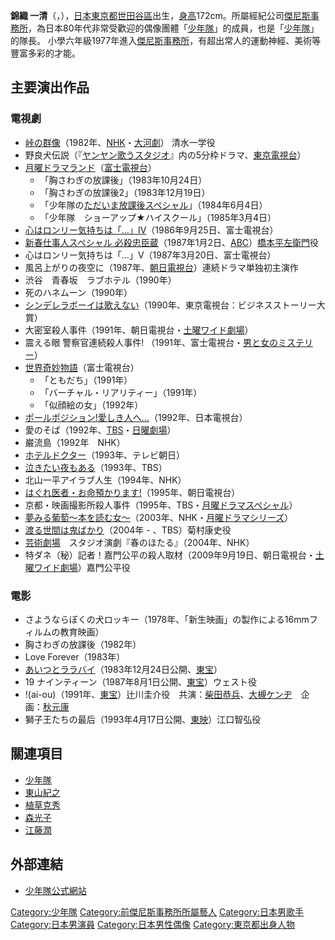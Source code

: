 {{BLP unsourced|time=2019-11-28}}
{{Rough translation|time=2019-11-28}}
{{Infobox entertainer
| name = 錦織 一清
|type=男演员
| 別名 = ニッキ
| 出生地 = {{JAP}}[[東京都|東京都]][[世田谷區|世田谷區]]
| 生年 = 1965
| 生月 = 5
| 生日 = 22
| 职业 = [[歌手|歌手]]、[[演員|演員]]
| 活動時期 = 1977年－現在
}}
'''錦織 一清'''（{{jpn|j=錦織 一清|kn=にしきおり かずきよ}}，{{bd|1965年|5月22日|||Nishikiori Kazukiyo}}），[[日本|日本]][[東京都|東京都]][[世田谷區|世田谷區]]出生，[[身高|身高]]172cm。所屬經紀公司[[傑尼斯事務所|傑尼斯事務所]]，為日本80年代非常受歡迎的偶像團體「[[少年隊|少年隊]]」的成員，也是「[[少年隊|少年隊]]」的隊長。 小學六年級1977年進入[[傑尼斯事務所|傑尼斯事務所]]，有超出常人的運動神經、美術等豐富多彩的才能。

== 主要演出作品 ==
=== 電視劇 ===
*[[峠の群像|峠の群像]]（1982年、[[NHK|NHK]]・[[大河劇|大河劇]]） 清水一学役
*野良犬伝説（『[[ヤンヤン歌うスタジオ|ヤンヤン歌うスタジオ]]』内の5分枠ドラマ、[[東京電視台|東京電視台]]）
*[[月曜ドラマランド|月曜ドラマランド]]（[[富士電視台|富士電視台]]）
**「胸さわぎの放課後」（1983年10月24日）
**「胸さわぎの放課後2」（1983年12月19日）
**「少年隊の[[ただいま放課後|ただいま放課後]]スペシャル」（1984年6月4日）
**「少年隊　ショーアップ★ハイスクール」（1985年3月4日）
*[[心はロンリー気持ちは「…」|心はロンリー気持ちは「…」]]IV（1986年9月25日、富士電視台）
*[[新春仕事人スペシャル_必殺忠臣蔵|新春仕事人スペシャル 必殺忠臣蔵]]（1987年1月2日、[[朝日放送|ABC]]）[[橋本平左衛門|橋本平左衛門]]役
*心はロンリー気持ちは「…」V（1987年3月20日、富士電視台）
*風呂上がりの夜空に（1987年、[[朝日電視台|朝日電視台]]）連続ドラマ単独初主演作
*渋谷　青春坂　ラブホテル（1990年）
*死のハネムーン（1990年）
*[[シンデレラボーイは歌えない|シンデレラボーイは歌えない]]（1990年、東京電視台：ビジネスストーリー大賞）
*大密室殺人事件（1991年、朝日電視台・[[土曜ワイド劇場|土曜ワイド劇場]]）
*震える眼 警察官連続殺人事件! （1991年、富士電視台・[[男と女のミステリー|男と女のミステリー]]）
*[[世界奇妙物語|世界奇妙物語]]（富士電視台）
**「ともだち」（1991年）
**「バーチャル・リアリティー」（1991年）
**「似顔絵の女」（1992年）
*[[ポールポジション!愛しき人へ…|ポールポジション!愛しき人へ…]]（1992年、日本電視台）
*愛のそば（1992年、[[TBS電視|TBS]]・[[日曜劇場|日曜劇場]]）
*巌流島（1992年　NHK）
*[[ホテルドクター|ホテルドクター]]（1993年、テレビ朝日）
*[[泣きたい夜もある|泣きたい夜もある]]（1993年、TBS）
*北山一平アイラブ人生（1994年、NHK）
*[[はぐれ医者・お命預かります!|はぐれ医者・お命預かります!]]（1995年、朝日電視台）
*京都・映画撮影所殺人事件（1995年、TBS・[[月曜ドラマスペシャル|月曜ドラマスペシャル]]）
*[[夢みる葡萄|夢みる葡萄〜本を読む女〜]]（2003年、NHK・[[月曜ドラマシリーズ|月曜ドラマシリーズ]]）
*[[渡る世間は鬼ばかり|渡る世間は鬼ばかり]]（2004年 - 、TBS）菊村康史役
*[[芸術劇場|芸術劇場]]　スタジオ演劇『春のほたる』（2004年、NHK）
*特ダネ（秘）記者！嘉門公平の殺人取材（2009年9月19日、朝日電視台・[[土曜ワイド劇場|土曜ワイド劇場]]）嘉門公平役

=== 電影 ===
* さようならぼくの犬ロッキー（1978年、「新生映画」の製作による16mmフィルムの教育映画）
* 胸さわぎの放課後（1982年）
* Love Forever（1983年）
* [[あいつとララバイ|あいつとララバイ]]（1983年12月24日公開、[[東宝|東宝]]）
* 19 ナインティーン（1987年8月1日公開、[[東宝|東宝]]）ウェスト役
* !(ai-ou)（1991年、[[東宝|東宝]]）辻川圭介役　共演：[[柴田恭兵|柴田恭兵]]、[[大槻ケンヂ|大槻ケンヂ]]　企画：[[秋元康|秋元康]]
* 獅子王たちの最后（1993年4月17日公開、[[東映|東映]]）江口智弘役

== 關連項目 ==
* [[少年隊|少年隊]]
* [[東山紀之|東山紀之]]
* [[植草克秀|植草克秀]]
* [[森光子|森光子]]
* [[江藤潤|江藤潤]]

== 外部連結 ==
* [https://web.archive.org/web/20120118070040/http://www.johnnys-net.jp/j/artists/shonentai/index.html 少年隊公式網站]

{{Authority control}}
{{DEFAULTSORT:Nishikiori Kazukiyo}}
[[Category:少年隊|Category:少年隊]]
[[Category:前傑尼斯事務所所屬藝人|Category:前傑尼斯事務所所屬藝人]]
[[Category:日本男歌手|Category:日本男歌手]]
[[Category:日本男演員|Category:日本男演員]]
[[Category:日本男性偶像|Category:日本男性偶像]]
[[Category:東京都出身人物|Category:東京都出身人物]]